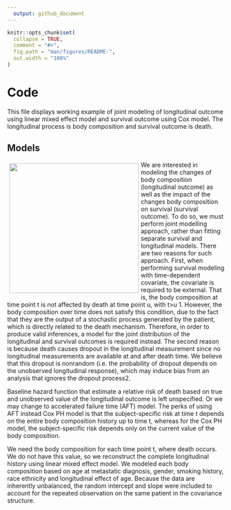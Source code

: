 ```yaml
---
  output: github_document
---
```

  
  <!-- README.md is generated from README.Rmd. Please edit that file -->
  
```r
knitr::opts_chunk$set(
  collapse = TRUE,
  comment = "#>",
  fig.path = "man/figures/README-",
  out.width = "100%"
)
```

# Code

<!-- badges: start -->
  
<!-- badges: end -->
  
This file displays working example of joint modeling of longitudinal outcome using linear mixed effect model and survival outcome using Cox model. The longitudinal process is body composition and survival outcome is death. 



## Models

::: {.img-float}
![](./man/figures/spine_image.jpeg){style="float: left; margin: 5px; width: 300px;"}
:::
  
  
We are interested in modeling the changes of body composition (longitudinal outcome) as well as the impact of the changes body composition on survival (survival outcome). To do so, we must perform joint modelling approach, rather than fitting separate survival and longitudinal models. There are two reasons for such approach. First, when performing survival modeling with time-dependent covariate, the covariate is required to be external. That is, the body composition at time point t is not affected by death at time point u, with t>u 1. However, the body composition over time does not satisfy this condition, due to the fact that they are the output of a stochastic process generated by the patient, which is directly related to the death mechanism. Therefore, in order to produce valid inferences, a model for the joint distribution of the longitudinal and survival outcomes is required instead.  The second reason is because death causes dropout in the longitudinal measurement since no longitudinal measurements are available at and after death time. We believe that this dropout is nonrandom (i.e. the probability of dropout depends on the unobserved longitudinal response), which may induce bias from an analysis that ignores the dropout process2. 

Baseline hazard function that estimate a relative risk of death based on true and unobserved value of the longitudinal outcome is left unspecified. Or we may change to accelerated failure time (AFT) model. The perks of using AFT instead Cox PH model is that the subject-specific risk at time t depends on the entire body composition history up to time t, whereas for the Cox PH model, the subject-specific risk depends only on the current value of the body composition.

We need the body composition for each time point t, where death occurs. We do not have this value, so we reconstruct the complete longitudinal history using linear mixed effect model. We modeled each body composition based on age at metastatic diagnosis, gender, smoking history, race ethnicity and longitudinal effect of age. Because the data are inherently unbalanced, the random intercept and slope were included to account for the repeated observation on the same patient in the covariance structure.  


